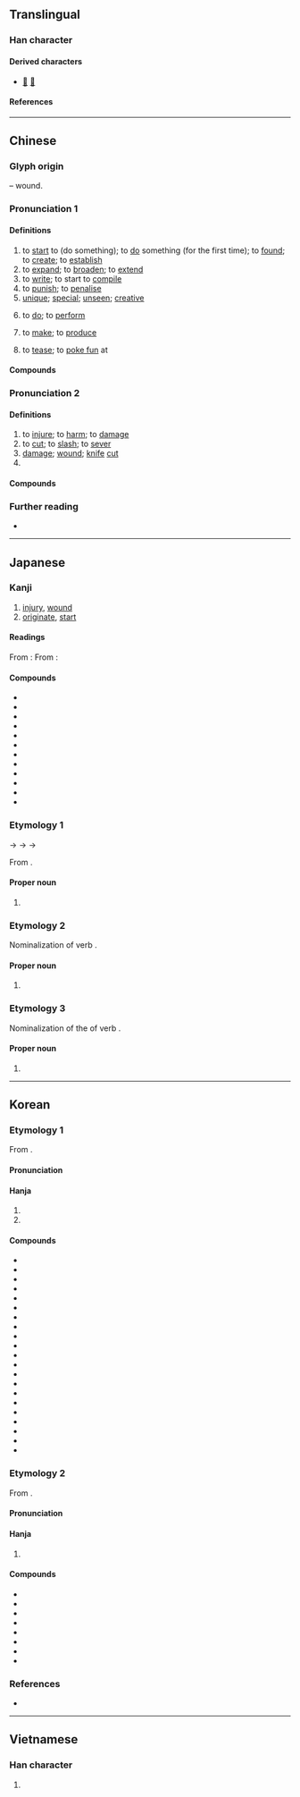 {{also|创|剙}}
{{character info}}
==Translingual==

===Han character===
{{Han char|rn=18|rad=刀|as=10|sn=12|four=82600|canj=ORLN|ids=⿰倉刂}}

====Derived characters====
* [[𣋃]] [[𤏬]]

====References====
{{Han ref|kx=0143.020|dkj=02127|dj=0323.110|hdz=10350.150|uh=5275}}

----

==Chinese==
{{zh-forms|s=创|alt=刅,刱,剏,剙,瘡,𠛂,𠛲,𠝀,𠞴,𠟐,𨱠,𠛝}}

===Glyph origin===
{{Han etym}}
{{Han compound|倉|刀|alt2=刂|ls=psc|c1=p|c2=s|t2=knife}} – wound.

===Pronunciation 1===
{{zh-pron
|m=chuàng
|ma=Zh-chuàng.ogg
|c=cong3
|h=pfs=chhóng;gd=cong3
|md=cháung
|mn=chhòng
|mn-t=cang3
|w=2tshaan
|mc=2
|oc=2,2
|cat=v,a
}}

====Definitions====
{{zh-hanzi}}

# to [[start]] to (do something); to [[do]] something (for the first time); to [[found]]; to [[create]]; to [[establish]]
# to [[expand]]; to [[broaden]]; to [[extend]]
# to [[write]]; to start to [[compile]]
# to [[punish]]; to [[penalise]]
# [[unique]]; [[special]]; [[unseen]]; [[creative]]
# {{lb|zh|Min Nan}} to [[do]]; to [[perform]]
# {{lb|zh|Min Nan}} to [[make]]; to [[produce]]
# {{lb|zh|Min Nan}} to [[tease]]; to [[poke fun]] at

====Compounds====
{{zh-der|fold=1|創造|初創|別創新格|創下|創世|創世紀|創作|創刊|創制|創制權|創匯|創始|創建|創意|創意指導|創意曲|創意造言|創收|創新|創校|創業|創業垂統|創業守成|創業維艱|創業興家|創獲|創稿|創立|創紀錄|創舉|創見|創設|創議|創辦|創辦人|創造力|始創|新創|獨創|獨創一格|締創|自創|自創新意|草創|開創|首創|神創論|創出|創治:chhòng-tī;Min Nan}}

===Pronunciation 2===
{{zh-pron
|m=chuāng
|c=cong1
|h=pfs=chhóng
|md=chŏng
|mn=chhong/chhòng/chhng
|mn_note=chhong/chhòng - literary; chhng - vernacular
|mn-t=cang3
|w=1tshaan
|mc=1
|oc=1,1
|cat=v,n
}}

====Definitions====
{{zh-hanzi}}

# to [[injure]]; to [[harm]]; to [[damage]]
# to [[cut]]; to [[slash]]; to [[sever]]
# [[damage]]; [[wound]]; [[knife]] [[cut]]
# {{zh-alt-form|瘡|[[sore]]}}

====Compounds====
{{zh-der|fold=1|創傷|創口|創夷|創痕|創痛|刀創藥|創面|受創|百孔千創|裹創|重創|金創|創鉅痛深}}

===Further reading===
* {{thcwd|8183}}

{{zh-cat|Elementary}}

----

==Japanese==

===Kanji===
{{ja-kanji|grade=6|rs=刀10}}

# [[injury]], [[wound]]
# [[originate]], [[start]]

====Readings====
From {{w|Middle Chinese}} {{ltc-l|創|id=1|[[injury]], [[wound]]}}:
{{ja-readings
|goon=しょう<しやう
|kanon=そう<さう
|kun=きず-, きずつ-ける
}}
From {{w|Middle Chinese}} {{ltc-l|創|id=2|[[originate]], [[start]]}}:
{{ja-readings
|goon=しょう<しやう
|kanon=そう<さう
|kun=つく-る, はじ-める
|nanori=はじむ
}}

====Compounds====
{{der-top|Compounds}}
* {{ja-r|創%作|そう%さく|[[create]]}}
* {{ja-r|創%始|そう%し|[[initiating]]}}
* {{ja-r|創%唱|そう%しょう}}
* {{ja-r|創%造|そう%ぞう|[[creation]]}}
* {{ja-r|創%世|そう%せい|[[creation]] of the [[world]]}}
* {{ja-r|創%薬|そう%やく|[[drug]] [[creation]]}}
* {{ja-r|開%創|かい%そう|[[initial]] [[opening]]}}
* {{ja-r|挫%創|ざ%そう|[[bruise]]}}
* {{ja-r|射%創|しゃ%そう|[[gunshot]] [[wound]]}}
* {{ja-r|刃%創|じん%そう}}
* {{ja-r|打%撲%創|だ%ぼく%そう}}
* {{ja-r|刀%創|とう%そう|[[sword]] [[wound]]}}
{{der-bottom}}

===Etymology 1===
{{ja-kanjitab|そう|yomi=kanon}}
{{IPAchar|/t͡ʃau/}} → {{IPAchar|/sau/}} → {{IPAchar|/sɔː/}} → {{IPAchar|/soː/}}

From {{der|ja|ltc|sort=さう|-}} {{ltc-l|創}}.

====Proper noun====
{{ja-pos|proper|そう|hhira=さう}}

# {{given name|ja|female|A=a|sort=そう}}

===Etymology 2===
{{ja-kanjitab|つくる|yomi=i}}

Nominalization of verb {{m|ja|創る|tr=tsukuru||to [[create]] ([[new]] [[thing]]s)}}.

====Proper noun====
{{ja-pos|proper|つくる}}

# {{given name|ja|female|A=a}}

===Etymology 3===
{{ja-kanjitab|はじめ|yomi=i}}

Nominalization of the {{m|ja|連用形|tr=ren'yōkei||stem or continuative form}} of verb {{m|ja|始める|tr=hajimeru||to [[begin]], [[start]]}}.

====Proper noun====
{{ja-pos|proper|はじめ}}

# {{given name|ja|female|A=a}}

----

==Korean==

===Etymology 1===
From {{der|ko|ltc|-}} {{ltc-l|創|id=2}}.

{{collapse|
* {{hanja-dongguk|차ᇰ〮|cháng}}
* {{hanja-sinjeung|창|chang|hun=첫암 ᄆᆡᆼᄀᆞᆯ 창}}
|Historical readings
|bg=#FFFFFF}}

====Pronunciation====
{{ko-hanja-pron|창|l=y}}

====Hanja====
{{ko-hanja-search}}
{{ko-hanja|비롯하다|비롯할|창}}

# {{hanja form of|창|to [[start]]; to [[originate]]}}
# {{hanja form of|창|[[unique]]; [[special]]; [[creative]]}}

====Compounds====
{{der-top3|Compounds}}
* {{ko-l|창출|創出}}
* {{ko-l|창조|創造}}
* {{ko-l|창업|創業}}
* {{ko-l|창의|創意}}
* {{ko-l|창제|創製}}
* {{ko-l|거창|巨創}}
* {{ko-l|독창|獨創}}
* {{ko-l|창작|創作}}
* {{ko-l|창설|創設}}
* {{ko-l|창간|創刊}}
* {{ko-l|창시|創始}}
* {{ko-l|창건|創建}}
* {{ko-l|창립|創立}}
* {{ko-l|창당|創黨}}
* {{ko-l|창초|創祖}}
* {{ko-l|창사|創社}}
* {{ko-l|창안|創案}}
* {{ko-l|창견|創見}}
* {{ko-l|창군|創軍}}
* {{ko-l|창성|創成}}
* {{ko-l|창세|創世}}
{{der-bottom}}

===Etymology 2===
From {{der|ko|ltc|-}} {{ltc-l|創|id=1}}.

{{collapse|
* {{hanja-dongguk|차ᇰ|chang}}
|Historical readings
|bg=#FFFFFF}}

====Pronunciation====
{{ko-hanja-pron|창}}

====Hanja====
{{ko-hanja|다치다|다칠|창}}

# {{hanja form of|창|[[damage]]; [[wound]]}}

====Compounds====
{{der-top|Compounds}}
* {{ko-l|창이|創痍}}
* {{ko-l|창상|創傷}}
* {{ko-l|도창|刀創}}
* {{ko-l|상창|傷創}}
* {{ko-l|자창|刺創}}
* {{ko-l|탄창|彈創}}
* {{ko-l|교창|咬創}}
* {{ko-l|인창|刃創}}
{{der-bottom}}

===References===
* {{R:hanjadoc|821}}

----

==Vietnamese==

===Han character===
{{vi-readings|reading=[[sáng]], [[sang]]|rs=刀10}}

# {{rfdef|vi|sort=刀10}}